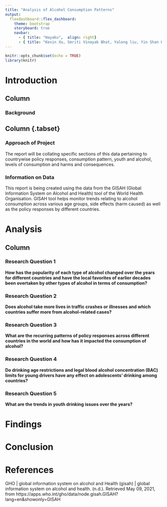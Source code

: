 ```yaml
---
title: "Analysis of Alcohol Consumption Patterns"
output:
  flexdashboard::flex_dashboard:
    theme: bootstrap
    storyboard: true
    navbar:
      - { title: "Hayaku",  align: right}
      - { title: "Kexin Xu, Smriti Vinayak Bhat, Yalong liu, Yin Shan Ho",  align: right}
---
```

   

```r
knitr::opts_chunk$set(echo = TRUE)
library(knitr)
```

Introduction {.tabset}
======================

Column {.tabset}
-------------------------------------

### Background




Column {.tabset} {data-width=100}
-------------------------------------

### Approach of Project

The report will be collating specific sections of this data pertaining to countrywise policy responses, consumption pattern, youth and alcohol, levels of consumption and harms and consequences.

### Information on Data

This report is being created using the data from the GISAH (Global Information System on Alcohol and Health) tool of the World Health Organisation. GISAH tool helps monitor trends relating to alcohol consumption across various age groups, side effects (harm caused) as well as the policy responses by different countries.


Analysis {.tabset}
======================

Column {.tabset}
-------------------------------------

### Research Question 1 

**How has the popularity of each type of alcohol changed over the years for different countries and have the local favorites of earlier decades been overtaken by other types of alcohol in terms of consumption?**

### Research Question 2 

**Does alcohol take more lives in traffic crashes or illnesses and which countries suffer more from alcohol-related cases?**

### Research Question 3

**What are the recurring patterns of policy responses across different countries in the world and how has it impacted the consumption of alcohol?**

### Research Question 4

**Do drinking age restrictions and legal blood alcohol concentration (BAC) limits for young drivers have any effect on adolescents’ drinking among countries?**

### Research Question 5

**What are the trends in youth drinking issues over the years?**


Findings {.tabset}
======================

Conclusion {.tabset}
======================

References {.tabset}
======================

GHO | global information system on alcohol and Health (gisah) | global information system on alcohol and health. (n.d.). Retrieved May 09, 2021, from https://apps.who.int/gho/data/node.gisah.GISAH?lang=en&amp;showonly=GISAH